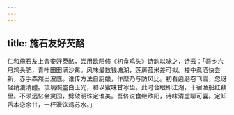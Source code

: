 ```yaml
---
---
---
```

title: 施石友好芡酪
---



仁和施石友上舍安好芡酪，尝用欧阳修《初食鸡头》诗韵以咏之，诗云：「吾乡六月鸡头肥，青叶田田满沙觜。风味最数钱塘湖，莲房菰米差可拟。楼中煮酒快尝新，赤手森然出波底。谁传方法自厨娘，作糜乃与防风比。初看遶磨卷飞雪，忽讶轻绡漉清醴。琉璃碗盛白玉光，和以蜜味甘冰齿。此时合眼即江湖，十宿渔船红藕里。不须远忆会灵园，劈破明珠定谁美。吾侪说食继欧阳，诗味清虚聊可喜。定知舌本恋余甘，一杯漫饮鸡苏水。」